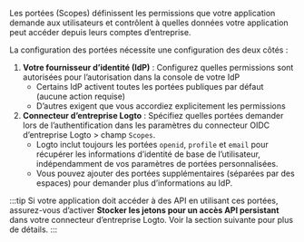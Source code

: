 Les portées (Scopes) définissent les permissions que votre application demande aux utilisateurs et contrôlent à quelles données votre application peut accéder depuis leurs comptes d’entreprise.

La configuration des portées nécessite une configuration des deux côtés :

1. **Votre fournisseur d’identité (IdP)** : Configurez quelles permissions sont autorisées pour l’autorisation dans la console de votre IdP
   - Certains IdP activent toutes les portées publiques par défaut (aucune action requise)
   - D’autres exigent que vous accordiez explicitement les permissions
2. **Connecteur d’entreprise Logto** : Spécifiez quelles portées demander lors de l’authentification dans les paramètres du connecteur OIDC d’entreprise Logto > champ `Scopes`.
   - Logto inclut toujours les portées `openid`, `profile` et `email` pour récupérer les informations d’identité de base de l’utilisateur, indépendamment de vos paramètres de portées personnalisées.
   - Vous pouvez ajouter des portées supplémentaires (séparées par des espaces) pour demander plus d’informations au IdP.

:::tip
Si votre application doit accéder à des API en utilisant ces portées, assurez-vous d’activer **Stocker les jetons pour un accès API persistant** dans votre connecteur d’entreprise Logto. Voir la section suivante pour plus de détails.
:::
